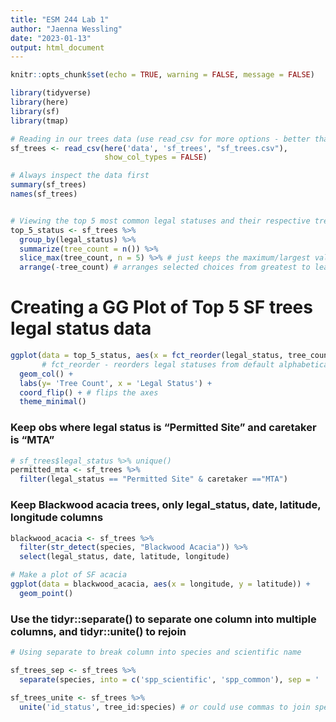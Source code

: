 ```yaml
---
title: "ESM 244 Lab 1"
author: "Jaenna Wessling"
date: "2023-01-13"
output: html_document
---
```


```r
knitr::opts_chunk$set(echo = TRUE, warning = FALSE, message = FALSE)

library(tidyverse)
library(here)
library(sf)
library(tmap)
```

```r
# Reading in our trees data (use read_csv for more options - better than read.csv)
sf_trees <- read_csv(here('data', 'sf_trees', "sf_trees.csv"), 
                     show_col_types = FALSE)

# Always inspect the data first 
summary(sf_trees)
names(sf_trees)


# Viewing the top 5 most common legal statuses and their respective tree count numbers 
top_5_status <- sf_trees %>% 
  group_by(legal_status) %>% 
  summarize(tree_count = n()) %>% 
  slice_max(tree_count, n = 5) %>% # just keeps the maximum/largest values of the number of top observations we want 
  arrange(-tree_count) # arranges selected choices from greatest to least 
```


# Creating a GG Plot of Top 5 SF trees legal status data 
```r
ggplot(data = top_5_status, aes(x = fct_reorder(legal_status, tree_count), y = tree_count)) + 
       # fct_reorder - reorders legal statuses from default alphabetical order to lowest - the greatest tree count
  geom_col() + 
  labs(y= 'Tree Count', x = 'Legal Status') + 
  coord_flip() + # flips the axes 
  theme_minimal()
```

### Keep obs where legal status is "Permitted Site" and caretaker is "MTA"
```r
# sf_trees$legal_status %>% unique()
permitted_mta <- sf_trees %>% 
  filter(legal_status == "Permitted Site" & caretaker =="MTA")
```

### Keep Blackwood acacia trees, only legal_status, date, latitude, longitude columns 
```r
blackwood_acacia <- sf_trees %>% 
  filter(str_detect(species, "Blackwood Acacia")) %>% 
  select(legal_status, date, latitude, longitude)

# Make a plot of SF acacia 
ggplot(data = blackwood_acacia, aes(x = longitude, y = latitude)) +
  geom_point()
```



### Use the tidyr::separate() to separate one column into multiple columns, and tidyr::unite() to rejoin
```r
# Using separate to break column into species and scientific name 

sf_trees_sep <- sf_trees %>% 
  separate(species, into = c('spp_scientific', 'spp_common'), sep = ' :: ')

sf_trees_unite <- sf_trees %>% 
  unite('id_status', tree_id:species) # or could use commas to join specific columns not in a row 
```

